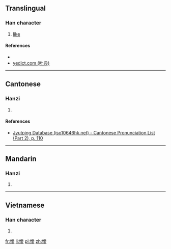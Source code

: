 ==Translingual==

===Han character===
{{Han char|rn=61|rad=心|as=13|sn=16|four=|canj=PBBE|ids=⿰忄愛}}

# [[like]]

====References====
* {{Han ref|kx=0406.141|hdz=42362.040|uh=61D3|ud=25043}}
*[http://yedict.com/htm/61/61D3.htm yedict.com (叶典)]

----

==Cantonese==

===Hanzi===
{{yue-hanzi|jyut=[[oi3]], [[ngoi3]]|y=oi3, ngoi3}}

# {{defn|lang=yue|sort=心13}}

====References====
* [http://www.iso10646hk.net/jp/document/download.jsp Jyutping Database (iso10646hk.net) - Cantonese Pronunciation List (Part 2), p. 110]

----

==Mandarin==

===Hanzi===
{{cmn-hanzi|pin=[[ài]] ([[ai4]])|wg=ai<sup>4</sup>}}

# {{defn|lang=cmn|sort=心13}}

----

==Vietnamese==

===Han character===
{{vi-readings|rs=心13| hanviet = áy}}

# {{defn|lang=vi|sort=心13}}

[[fr:懓]]
[[li:懓]]
[[pl:懓]]
[[zh:懓]]